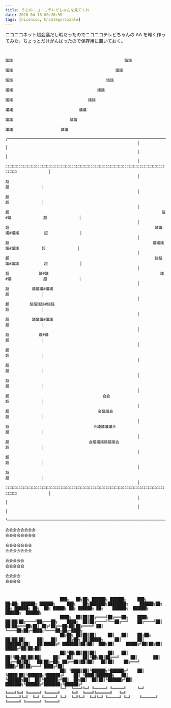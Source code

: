 ```yaml
---
title: うちのニコニコテレビちゃんを見てくれ
date: 2020-04-18 00:20:55
tags: [niconico, Uncategorizable]
---
```


ニコニコネット超会議だし暇だったのでニコニコテレビちゃんの AA を軽く作ってみた。ちょっとだけがんばったので保存用に置いておく。

<!--more-->

```

                                                                                        議議                                                 議議
                                                                                          議議                                             議議
                                                                                            議議                                         議議
                                                                                              議議                                     議議
                                                                                                議議                                 議議
                                                                                                  議議                             議議
                                                                                                    議議                         議議
                                                                                                      議議                     議議
                                                          ╭──────────────────────────────────────────────────────────────────────────────────────────────────────────────────────╮
                                                          │                                                                                                                      │
                                                          │                                                                                                                      │
                                                          │              ﾆｺﾆｺﾆｺﾆｺﾆｺﾆｺﾆｺﾆｺﾆｺﾆｺﾆｺﾆｺﾆｺﾆｺﾆｺﾆｺﾆｺﾆｺﾆｺﾆｺﾆｺﾆｺﾆｺﾆｺﾆｺﾆｺﾆｺﾆｺﾆｺﾆｺﾆｺﾆｺﾆｺﾆｺﾆｺﾆｺﾆｺﾆｺﾆｺﾆｺﾆｺﾆｺﾆｺﾆｺﾆｺ              │
                                                          │              超                                                                                      超              │
                                                          │              超                                                                                      超              │
                                                          │              超                                                                   議#議              超              │
                                                          │              超                                                                議議議#議議           超              │
                                                          │              超                                                               議議議議#議議          超              │
                                                          │              超                                                                議議議#議議           超              │
                                                          │              超             議#議                                                 議#議              超              │
                                                          │              超          議議議#議議                                                                 超              │
                                                          │              超         議議議議#議議                                                                超              │
                                                          │              超          議議議#議議                                                                 超              │
                                                          │              超             議#議                                                                    超              │
                                                          │              超                                                                                      超              │
                                                          │              超                                                                                      超              │
                                                          │              超                                                                                      超              │
                                                          │              超                                         会会                                         超              │
                                                          │              超                                       会議議会                                       超              │
                                                          │              超                                     会議議議議会                                     超              │
                                                          │              超                                   会議議議議議議会                                   超              │
                                                          │              超                                                                                      超              │
                                                          │              超                                                                                      超              │
                                                          │              ﾆｺﾆｺﾆｺﾆｺﾆｺﾆｺﾆｺﾆｺﾆｺﾆｺﾆｺﾆｺﾆｺﾆｺﾆｺﾆｺﾆｺﾆｺﾆｺﾆｺﾆｺﾆｺﾆｺﾆｺﾆｺﾆｺﾆｺﾆｺﾆｺﾆｺﾆｺﾆｺﾆｺﾆｺﾆｺﾆｺﾆｺﾆｺﾆｺﾆｺﾆｺﾆｺﾆｺﾆｺﾆｺ              │
                                                          │                                                                                                                      │
                                                          │                                                                                                                      │
                                                          ╰──────────────────────────────────────────────────────────────────────────────────────────────────────────────────────╯
                                                                          会会会会会会会会                                                        会会会会会会会会
                                                                          会会会会会会会                                                            会会会会会会会
                                                                            会会会会会                                                                会会会会会
                                                                             会会会会                                                                  会会会会



                        ███╗   ██╗██╗ ██████╗ ██████╗     ███╗   ██╗██╗ ██████╗ ██████╗     ███╗   ██╗███████╗████████╗     ██████╗██╗  ██╗ ██████╗ ██╗  ██╗ █████╗ ██╗ ██████╗ ██╗    ██████╗  ██████╗ ██████╗  ██████╗
                        ████╗  ██║██║██╔════╝██╔═══██╗    ████╗  ██║██║██╔════╝██╔═══██╗    ████╗  ██║██╔════╝╚══██╔══╝    ██╔════╝██║  ██║██╔═══██╗██║ ██╔╝██╔══██╗██║██╔════╝ ██║    ╚════██╗██╔═████╗╚════██╗██╔═████╗
                        ██╔██╗ ██║██║██║     ██║   ██║    ██╔██╗ ██║██║██║     ██║   ██║    ██╔██╗ ██║█████╗     ██║       ██║     ███████║██║   ██║█████╔╝ ███████║██║██║  ███╗██║     █████╔╝██║██╔██║ █████╔╝██║██╔██║
                        ██║╚██╗██║██║██║     ██║   ██║    ██║╚██╗██║██║██║     ██║   ██║    ██║╚██╗██║██╔══╝     ██║       ██║     ██╔══██║██║   ██║██╔═██╗ ██╔══██║██║██║   ██║██║    ██╔═══╝ ████╔╝██║██╔═══╝ ████╔╝██║
                        ██║ ╚████║██║╚██████╗╚██████╔╝    ██║ ╚████║██║╚██████╗╚██████╔╝    ██║ ╚████║███████╗   ██║       ╚██████╗██║  ██║╚██████╔╝██║  ██╗██║  ██║██║╚██████╔╝██║    ███████╗╚██████╔╝███████╗╚██████╔╝
                        ╚═╝  ╚═══╝╚═╝ ╚═════╝ ╚═════╝     ╚═╝  ╚═══╝╚═╝ ╚═════╝ ╚═════╝     ╚═╝  ╚═══╝╚══════╝   ╚═╝        ╚═════╝╚═╝  ╚═╝ ╚═════╝ ╚═╝  ╚═╝╚═╝  ╚═╝╚═╝ ╚═════╝ ╚═╝    ╚══════╝ ╚═════╝ ╚══════╝ ╚═════╝
```
